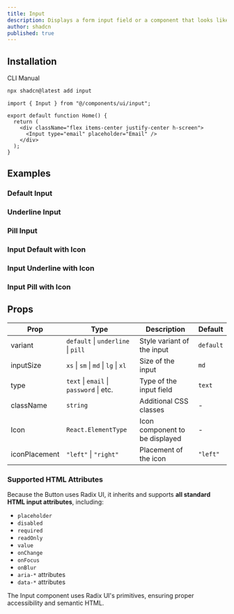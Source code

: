 ---
title: Input
description: Displays a form input field or a component that looks like an input field.
author: shadcn
published: true
---

## Installation

<Tabs defaultValue="cli">

<TabsList>
  <TabsTrigger value="cli">CLI</TabsTrigger>
  <TabsTrigger value="manual">Manual</TabsTrigger>
</TabsList>

<TabsContent value="cli">

```bash
npx shadcn@latest add input
```

</TabsContent>

<TabsContent value="manual">

<Steps>

<Step title="Copy and paste the following code into your project.">

<ComponentSource name="input" />

</Step>

<Step title="Update the import paths to match your project setup.">

```tsx {1,6} showLineNumbers
import { Input } from "@/components/ui/input";

export default function Home() {
  return (
    <div className="flex items-center justify-center h-screen">
      <Input type="email" placeholder="Email" />
    </div>
  );
}
```

</Step>

</Steps>

</TabsContent>

</Tabs>

## Examples

### Default Input

<ComponentPreview name="input-default-example" />

### Underline Input

<ComponentPreview name="input-underline-example" />

### Pill Input

<ComponentPreview name="input-pill-example" />

### Input Default with Icon

<ComponentPreview name="input-default-icon-example" />

### Input Underline with Icon

<ComponentPreview name="input-underline-icon-example" />

### Input Pill with Icon

<ComponentPreview name="input-pill-icon-example" />

## Props

| Prop          | Type                                    | Description                                | Default   |
|---------------|-----------------------------------------|--------------------------------------------|-----------|
| variant       | `default` \| `underline` \| `pill`    | Style variant of the input                  | `default` |
| inputSize     | `xs` \| `sm` \| `md` \| `lg` \| `xl` | Size of the input                           | `md`      |
| type          | `text` \| `email` \| `password` \| etc. | Type of the input field                     | `text`    |
| className     | `string`                                | Additional CSS classes                     | -         |
| Icon          | `React.ElementType`                     | Icon component to be displayed             | -         |
| iconPlacement | `"left"` \| `"right"`                   | Placement of the icon                       | `"left"`  |

### Supported HTML Attributes

Because the Button uses Radix UI, it inherits and supports **all standard HTML input attributes**, including:

- `placeholder`
- `disabled`
- `required`
- `readOnly`
- `value`
- `onChange`
- `onFocus`
- `onBlur`
- `aria-*` attributes
- `data-*` attributes

The Input component uses Radix UI's primitives, ensuring proper accessibility and semantic HTML.